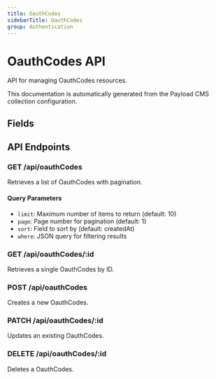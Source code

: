 ```yaml
---
title: OauthCodes
sidebarTitle: OauthCodes
group: Authentication
---
```



# OauthCodes API

API for managing OauthCodes resources.

<Callout type="info">
  This documentation is automatically generated from the Payload CMS collection configuration.
</Callout>


## Fields

<TSDoc code="interface OauthCodes {
  code: string;
  provider: string;
  redirectUri: string;
  userId: string;
  expiresAt: string;
  used?: boolean;
}" />




## API Endpoints

### GET /api/oauthCodes
Retrieves a list of OauthCodes with pagination.

#### Query Parameters
- `limit`: Maximum number of items to return (default: 10)
- `page`: Page number for pagination (default: 1)
- `sort`: Field to sort by (default: createdAt)
- `where`: JSON query for filtering results

### GET /api/oauthCodes/:id
Retrieves a single OauthCodes by ID.

### POST /api/oauthCodes
Creates a new OauthCodes.

### PATCH /api/oauthCodes/:id
Updates an existing OauthCodes.

### DELETE /api/oauthCodes/:id
Deletes a OauthCodes.

